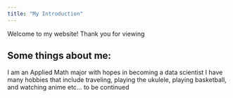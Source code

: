```yaml
---
title: "My Introduction"
---
```


Welcome to my website! Thank you for viewing

## Some things about me: 
I am an Applied Math major with hopes in becoming a data scientist
I have many hobbies that include traveling, playing the ukulele, playing basketball, and watching anime
etc... to be continued
